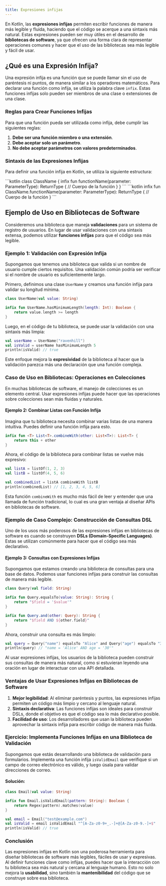 ```yaml
---
title: Expresiones infijas
---
```


<ReadingTime />
<GithubRepoLink user="r8vnhill" repo="object-oriented-programming-kt" />
<ModuleSetup module='infix' task='setupInfixModule'>
    
</ModuleSetup>

En Kotlin, las **expresiones infijas** permiten escribir funciones de manera más legible y fluida, haciendo que el código se acerque a una sintaxis más natural. Estas expresiones pueden ser muy útiles en el desarrollo de **bibliotecas de software**, ya que ofrecen una forma clara de representar operaciones comunes y hacer que el uso de las bibliotecas sea más legible y fácil de usar.

## ¿Qué es una Expresión Infija?

Una expresión infija es una función que se puede llamar sin el uso de paréntesis ni puntos, de manera similar a los operadores matemáticos. Para declarar una función como infija, se utiliza la palabra clave `infix`. Estas funciones infijas solo pueden ser miembros de una clase o extensiones de una clase.

### Reglas para Crear Funciones Infijas

Para que una función pueda ser utilizada como infija, debe cumplir las siguientes reglas:

1. **Debe ser una función miembro o una extensión**.
2. **Debe aceptar solo un parámetro**.
3. **No debe aceptar parámetros con valores predeterminados**.

### Sintaxis de las Expresiones Infijas

Para definir una función infija en Kotlin, se utiliza la siguiente estructura:

<BoxedTabs>
    <TabItem value="Como miembro de una clase" label="Como miembro de una clase">
        ```kotlin
        class ClassName {
            infix fun functionName(parameter: ParameterType): ReturnType {
                // Cuerpo de la función
            }
        }
        ```
    </TabItem>
    <TabItem value="Como extensión de una clase" label="Como extensión de una clase">
        ```kotlin
        infix fun ClassName.functionName(parameter: ParameterType): ReturnType {
            // Cuerpo de la función
        }
        ```
    </TabItem>
</BoxedTabs>

## Ejemplo de Uso en Bibliotecas de Software

Consideremos una biblioteca que maneja **validaciones** para un sistema de registro de usuarios. En lugar de usar validaciones con una sintaxis extensa, podemos utilizar **funciones infijas** para que el código sea más legible.

### Ejemplo 1: Validación con Expresión Infija

Supongamos que tenemos una biblioteca que valida si un nombre de usuario cumple ciertos requisitos. Una validación común podría ser verificar si el nombre de usuario es suficientemente largo.

Primero, definimos una clase `UserName` y creamos una función infija para validar su longitud mínima.

```kotlin
class UserName(val value: String)

infix fun UserName.hasMinimumLength(length: Int): Boolean {
    return value.length >= length
}
```

Luego, en el código de tu biblioteca, se puede usar la validación con una sintaxis más limpia:

```kotlin
val userName = UserName("ravenhill")
val isValid = userName hasMinimumLength 5
println(isValid) // true
```

Este enfoque mejora la **expresividad** de la biblioteca al hacer que la validación parezca más una declaración que una función compleja.

### Caso de Uso en Bibliotecas: Operaciones en Colecciones

En muchas bibliotecas de software, el manejo de colecciones es un elemento central. Usar expresiones infijas puede hacer que las operaciones sobre colecciones sean más fluidas y naturales.

#### Ejemplo 2: Combinar Listas con Función Infija

Imagina que tu biblioteca necesita combinar varias listas de una manera intuitiva. Puedes definir una función infija para esto.

```kotlin
infix fun <T> List<T>.combineWith(other: List<T>): List<T> {
    return this + other
}
```

Ahora, el código de la biblioteca para combinar listas se vuelve más expresivo:

```kotlin
val listA = listOf(1, 2, 3)
val listB = listOf(4, 5, 6)

val combinedList = listA combineWith listB
println(combinedList) // [1, 2, 3, 4, 5, 6]
```

Esta función `combineWith` es mucho más fácil de leer y entender que una llamada de función tradicional, lo cual es una gran ventaja al diseñar APIs en bibliotecas de software.

### Ejemplo de Caso Complejo: Construcción de Consultas DSL

Uno de los usos más poderosos de las expresiones infijas en bibliotecas de software es cuando se construyen **DSLs (Domain-Specific Languages)**. Estas se utilizan comúnmente para hacer que el código sea más declarativo.

#### Ejemplo 3: Consultas con Expresiones Infijas

Supongamos que estamos creando una biblioteca de consultas para una base de datos. Podemos usar funciones infijas para construir las consultas de manera más legible.

```kotlin
class Query(val field: String)

infix fun Query.equalsTo(value: String): String {
    return "$field = '$value'"
}

infix fun Query.and(other: Query): String {
    return "$field AND ${other.field}"
}
```

Ahora, construir una consulta es más limpio:

```kotlin
val query = Query("name") equalsTo "Alice" and Query("age") equalsTo "30"
println(query) // "name = 'Alice' AND age = '30'"
```

Al usar expresiones infijas, los usuarios de la biblioteca pueden construir sus consultas de manera más natural, como si estuvieran leyendo una oración en lugar de interactuar con una API detallada.

### Ventajas de Usar Expresiones Infijas en Bibliotecas de Software

1. **Mejor legibilidad**: Al eliminar paréntesis y puntos, las expresiones infijas permiten un código más limpio y cercano al lenguaje natural.
2. **Sintaxis declarativa**: Las funciones infijas son ideales para construir DSLs, donde el objetivo es que el código sea lo más declarativo posible.
3. **Facilidad de uso**: Los desarrolladores que usan la biblioteca pueden aprovechar la sintaxis infija para escribir código de manera más fluida.

### Ejercicio: Implementa Funciones Infijas en una Biblioteca de Validación

Supongamos que estás desarrollando una biblioteca de validación para formularios. Implementa una función infija `isValidEmail` que verifique si un campo de correo electrónico es válido, y luego úsala para validar direcciones de correo.

#### Solución:

```kotlin
class Email(val value: String)

infix fun Email.isValidEmail(pattern: String): Boolean {
    return Regex(pattern).matches(value)
}

val email = Email("test@example.com")
val isValid = email isValidEmail "^[A-Za-z0-9+_.-]+@[A-Za-z0-9.-]+$"
println(isValid) // true
```

### Conclusión

Las expresiones infijas en Kotlin son una poderosa herramienta para diseñar bibliotecas de software más legibles, fáciles de usar y expresivas. Al definir funciones clave como infijas, puedes hacer que la interacción con tu biblioteca sea más natural y cercana al lenguaje humano. Esto no solo mejora la **usabilidad**, sino también la **mantenibilidad** del código que se construye sobre esa biblioteca.

